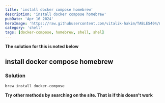 ```yaml
---
title: 'install docker compose homebrew'
description: 'install docker compose homebrew'
pubDate: 'Apr 16 2024'
heroImage: 'https://raw.githubusercontent.com/vitalik-hakim/TABLES404/main/error_b/SHELL.jpg'
category: 'shell'
tags: [docker-compose, homebrew, shell, shel]
---
```


**The solution for this is noted below**

## install docker compose homebrew

### Solution

```shell
brew install docker-compose
```

**Try other methods by searching on the site. That is if this doesn't work**

